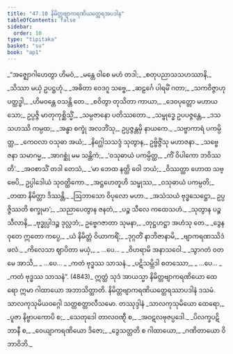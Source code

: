 ```yaml
---
title: "47.10 နိမိတ္တဗျာကရဏိယတ္ထေရအပဒါန"
tableOfContents: false
sidebar:
  order: 10
type: "tipitaka"
basket: "su"
book: "ap1"
---
```



<DynamicBreadcrumb />

<Division number="59" book="ap1" e="ch" v="20" p="434">

<Paragraph number="6046" type="verses" book="ap1">
_“အဇ္ဈောဂါဟေတွာ ဟိမဝံ,_  
_မန္တေ ဝါစေ မဟံ တဒါ;_  
_စတုပညာသသဟဿာနိ,_  
_သိဿာ မယှံ ဥပဋ္ဌဟုံ._  

</Paragraph>

</Division>
<Division number="60" book="ap1" e="ch" v="20" p="434">

<Paragraph number="6047" type="verses" book="ap1">
_အဓိတာ ဝေဒဂူ သဗ္ဗေ,_  
_ဆဠင်္ဂေ ပါရမိံ ဂတာ;_  
_သကဝိဇ္ဇာဟုပတ္ထဒ္ဓါ,_  
_ဟိမဝန္တေ ဝသန္တိ တေ._  

</Paragraph>

</Division>
<Division number="61" book="ap1" e="ch" v="20" p="434">

<Paragraph number="6048" type="verses" book="ap1">
_စဝိတွာ တုသိတာ ကာယာ,_  
_ဒေဝပုတ္တော မဟာယသော;_  
ဥပ္ပဇ္ဇိ မာတုကုစ္ဆိသ္မိံ,_  
_သမ္ပဇာနော ပတိဿတော._  

</Paragraph>

</Division>
<Division number="62" book="ap1" e="ch" v="20" p="434">

<Paragraph number="6049" type="verses" book="ap1">
_သမ္ဗုဒ္ဓေ ဥပပဇ္ဇန္တေ,_  
_ဒသသဟဿိ ကမ္ပထ;_  
_အန္ဓာ စက္ခုံ အလဘိံသု,_  
ဥပ္ပဇ္ဇန္တမှိ နာယကေ._  

</Paragraph>

</Division>
<Division number="63" book="ap1" e="ch" v="20" p="434">

<Paragraph number="6050" type="verses" book="ap1">
_သဗ္ဗာကာရံ ပကမ္ပိတ္ထ,_  
_ကေဝလာ ဝသုဓာ အယံ;_  
_နိဂ္ဃေါသသဒ္ဒံ သုတွာန,_  
ဥဗ္ဗိဇ္ဇိံသု မဟာဇနာ._  

</Paragraph>

</Division>
<Division number="64" book="ap1" e="ch" v="20" p="434">

<Paragraph number="6051" type="verses" book="ap1">
_သဗ္ဗေ ဇနာ သမာဂမ္မ,_  
_အာဂစ္ဆုံ မမ သန္တိကံ;_  
_‘ဝသုဓာယံ ပကမ္ပိတ္ထ,_  
_ကိံ ဝိပါကော ဘဝိဿတိ’._  

</Paragraph>

</Division>
<Division number="65" book="ap1" e="ch" v="20" p="434">

<Paragraph number="6052" type="verses" book="ap1">
_အဝစာသိံ တဒါ တေသံ,_  
_‘မာ ဘေထ နတ္ထိ ဝေါ ဘယံ;_  
_ဝိဿတ္ထာ ဟောထ သဗ္ဗေပိ,_  
ဥပ္ပါဒေါယံ သုဝတ္ထိကော._  

</Paragraph>

</Division>
<Division number="66" book="ap1" e="ch" v="20" p="434">

<Paragraph number="6053" type="verses" book="ap1">
_အဋ္ဌဟေတူဟိ သမ္ဖုဿ,_  
_ဝသုဓာယံ ပကမ္ပတိ;_  
_တထာ နိမိတ္တာ ဒိဿန္တိ,_  
_ဩဘာသော ဝိပုလော မဟာ._  

</Paragraph>

</Division>
<Division number="67" book="ap1" e="ch" v="20" p="434">

<Paragraph number="6054" type="verses" book="ap1">
_အသံသယံ ဗုဒ္ဓသေဋ္ဌော,_  
ဥပ္ပဇ္ဇိဿတိ စက္ခုမာ’;_  
_သညာပေတွာန ဇနတံ,_  
_ပဉ္စ သီလေ ကထေသဟံ._  

</Paragraph>

</Division>
<Division number="68" book="ap1" e="ch" v="20" p="434">

<Paragraph number="6055" type="verses" book="ap1">
_သုတွာန ပဉ္စ သီလာနိ,_  
_ဗုဒ္ဓုပ္ပါဒဉ္စ ဒုလ္လဘံ;_  
ဥဗ္ဗေဂဇာတာ သုမနာ,_  
_တုဋ္ဌဟဋ္ဌာ အဟံသု တေ._  

</Paragraph>

</Division>
<Division number="69" book="ap1" e="ch" v="20" p="434">

<Paragraph number="6056" type="verses" book="ap1">
_ဒွေနဝုတေ ဣတော ကပ္ပေ,_  
_ယံ နိမိတ္တံ ဝိယာကရိံ;_  
_ဒုဂ္ဂတိံ နာဘိဇာနာမိ,_  
_ဗျာကရဏဿိဒံ ဖလံ._  

</Paragraph>

</Division>
<Division number="70" book="ap1" e="ch" v="20" p="434">

<Paragraph number="6057" type="verses" book="ap1">
_ကိလေသာ ဈာပိတာ မယှံ,_  
_ …ပေ… _  
_ဝိဟရာမိ အနာသဝေါ._  

</Paragraph>

</Division>
<Division number="71" book="ap1" e="ch" v="20" p="434">

<Paragraph number="6058" type="verses" book="ap1">
_သွာဂတံ ဝတ မေ အာသိ,_  
_ …ပေ… _  
_ကတံ ဗုဒ္ဓဿ သာသနံ._  

</Paragraph>

</Division>
<Division number="72" book="ap1" e="ch" v="20" p="435">

<Paragraph number="6059" type="verses" book="ap1">
_ပဋိသမ္ဘိဒါ စတဿော,_  
_ …ပေ… _  
_ကတံ ဗုဒ္ဓဿ သာသနံ”. (4843)_  

</Paragraph>

<Paragraph number="6060" book="ap1">
ဣတ္ထံ သုဒံ အာယသ္မာ နိမိတ္တဗျာကရဏိယော ထေရော ဣမာ ဂါထာယော အဘာသိတ္ထာတိ.

</Paragraph>
</Division>

<Paragraph number="6061" type="center" book="ap1">
နိမိတ္တဗျာကရဏိယတ္ထေရဿာပဒါနံ ဒသမံ.



</Paragraph>

<Paragraph number="6062" type="center" book="ap1">
သာလကုသုမိယဝဂ္ဂေါ သတ္တစတ္တာလီသမော.



</Paragraph>

<Paragraph number="6063" type="center" book="ap1">
တဿုဒ္ဒါနံ


</Paragraph>

<Paragraph number="6064" type="verses" book="ap1">
_သာလကုသုမိယော ထေရော,_  
_ပူဇာ နိဗ္ဗာပကောပိ စ;_  
_သေတုဒေါ တာလဝဏ္ဋီ စ,_  
_အဝဋလဗုဇပ္ပဒေါ._  

</Paragraph>

<Paragraph number="6065" type="verses" book="ap1">
_ပိလက္ခပဋိဘာနီ စ,_  
_ဝေယျာကရဏိယော ဒိဇော;_  
_ဒွေသတ္တတိ စ ဂါထာယော,_  
_ဂဏိတာယော ဝိဘာဝိဘိ._
</Paragraph>